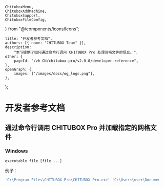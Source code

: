 	ChituboxMenu,
	ChituboxAddMachine,
	ChituboxSupport,
	ChituboxFileConfig,
} from "@/components/icons/Icons";

	title: "开发者参考文档",
	authors: [{ name: "CHITUBOX Team" }],
	description:
		"本节提供了如何通过命令行调用 CHITUBOX Pro 处理网格文件的信息。",
	other: {
		pageId: "/zh-CN/chitubox-pro/v2.0.0/developer-reference",
	},
	openGraph: {
		images: ["/images/docs/og_logo.png"],
	},
};

# 开发者参考文档

## 通过命令行调用 CHITUBOX Pro 并加载指定的网格文件

### Windows

`executable file [file ...]`

例子：

```bash
'C:\Program Files\CHITUBOX Pro\CHITUBOX Pro.exe' 'C:\Users\user\Documents\3D Models\test1.stl' 'C:\Users\user\Documents\3D Models\test2.stl'
```
